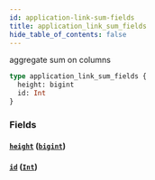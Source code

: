 ```yaml
---
id: application-link-sum-fields
title: application_link_sum_fields
hide_table_of_contents: false
---
```


aggregate sum on columns

```graphql
type application_link_sum_fields {
  height: bigint
  id: Int
}
```

### Fields

#### [`height`](#) ([`bigint`](/07-graphql/scalars/bigint))

#### [`id`](#) ([`Int`](/07-graphql/scalars/int))
